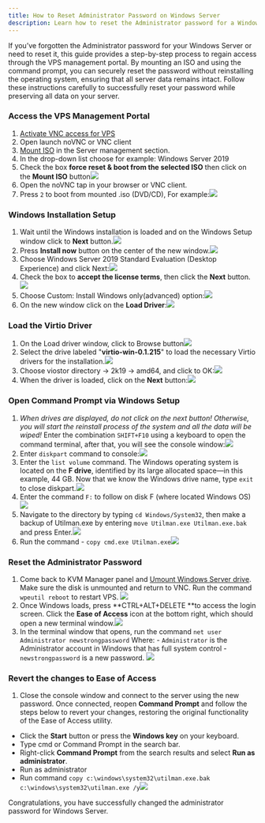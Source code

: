```yaml
---
title: How to Reset Administrator Password on Windows Server
description: Learn how to reset the Administrator password for a Windows Server. This step-by-step guide includes Starting the Windows Installer, activating VNC access, loading the Virtio driver, accessing the command prompt, and resetting the password.
---
```


If you’ve forgotten the Administrator password for your Windows Server or need to reset it, this guide provides a step-by-step process to regain access through the VPS management portal. By mounting an ISO and using the command prompt, you can securely reset the password without reinstalling the operating system, ensuring that all server data remains intact. Follow these instructions carefully to successfully reset your password while preserving all data on your server.

### Access the VPS Management Portal

1. [Activate VNC access for VPS](https://docs.edisglobal.com/enable-vnc-server)
2. Open launch noVNC or VNC client
3. [Mount ISO](https://docs.edisglobal.com/mount-iso-image) in the Server management section.
4. In the drop-down list choose for example: Windows Server 2019
5. Check the box **force reset & boot from the selected ISO** then click on the **Mount ISO** button![](/assets/y9B0AGVAxYeSyeZVyaDis-DxatjGPmiR2xG8ndOaF9S-20241101-112320.png)
6. Open the noVNC tap in your browser or VNC client.
7. Press `2` to boot from mounted .iso (DVD/CD), For example:![](/assets/y9B0AGVAxYeSyeZVyaDis-tMvaxiQ0tBCI0W1wr32rP-20241031-130806.png)

### Windows Installation Setup

1. Wait until the Windows installation is loaded and on the Windows Setup window click to **Next** button.![](/assets/y9B0AGVAxYeSyeZVyaDis-ycT2XmRTWOrWQgPL0kXyc-20241031-131626.png)
2. Press **Install now** button on the center of the new window.![](/assets/y9B0AGVAxYeSyeZVyaDis-HTGm3C2qGalRVKDFuy3yD-20241031-131728.png)
3. Choose Windows Server 2019 Standard Evaluation (Desktop Experience) and click Next:![](/assets/y9B0AGVAxYeSyeZVyaDis-YICXsmOM7XzGQ7SpXnO1s-20241031-132012.png)
4. Check the box to **accept the license terms**, then click the **Next** button.![](/assets/y9B0AGVAxYeSyeZVyaDis-G-noNdg1wlidP9tjaf7xh-20241031-132230.png)
5. Choose Custom: Install Windows only(advanced) option:![](/assets/y9B0AGVAxYeSyeZVyaDis-znga0OgEgGp6uwKBrKdkj-20241031-133036.png)
6. On the new window click on the **Load Driver**:![](/assets/y9B0AGVAxYeSyeZVyaDis-Tq6_xWg0ljJUlVYozPx91-20241031-133159.png)

### Load the Virtio Driver

1. On the Load driver window, click to Browse button![](/assets/y9B0AGVAxYeSyeZVyaDis-TH-J4qyUO6fL1bhAvhqUD-20241031-133451.png)
2. Select the drive labeled "**virtio-win-0.1.215**" to load the necessary Virtio drivers for the installation.![](/assets/y9B0AGVAxYeSyeZVyaDis-KLVIXu39eNuMF0qJPdbKk-20241101-081206.png)
3. Choose viostor directory -> 2k19 -> amd64, and click to OK:![](/assets/y9B0AGVAxYeSyeZVyaDis-ANAMMM61k1d1o-st8iXbx-20241101-081331.png)
4. When the driver is loaded, click on the **Next** button:![](/assets/y9B0AGVAxYeSyeZVyaDis-9KG-3tfJ1vkjz2hS-0zLx-20241101-081504.png)

### Open Command Prompt via Windows Setup

1. _When drives are displayed, do not click on the next button! Otherwise, you will start the reinstall process of the system and all the data will be wiped!_
   Enter the combination `SHIFT+F10` using a keyboard to open the command terminal, after that, you will see the console window:![](/assets/y9B0AGVAxYeSyeZVyaDis-w5beqKW_Cg4j8WXln5C_g-20241101-081619.png)
2. Enter `diskpart` command to console:![](/assets/y9B0AGVAxYeSyeZVyaDis-nnhRVLCxEnFI5NXvcqn3L-20241101-083003.png)
3. Enter the `list volume` command. The Windows operating system is located on the **F drive**, identified by its large allocated space—in this example, 44 GB. Now that we know the Windows drive name, type `exit` to close diskpart.![](/assets/y9B0AGVAxYeSyeZVyaDis-oQo_Pbq0pzQHCyoOj5YEP-20241101-083347.png)
4. Enter the command `F:` to follow on disk F (where located Windows OS)![](/assets/y9B0AGVAxYeSyeZVyaDis-XV0UsKVaOa0MCZN42Cfmg-20241101-084241.png)
5. Navigate to the directory by typing `cd Windows/System32`, then make a backup of Utilman.exe by entering `move Utilman.exe Utilman.exe.bak` and press Enter.![](/assets/y9B0AGVAxYeSyeZVyaDis-qTjJSM2jg_1orDUXrSZT5-20241101-084905.png)
6. Run the command - `copy cmd.exe Utilman.exe`![](/assets/y9B0AGVAxYeSyeZVyaDis-4Iv_06U_2jhjF4nfFVIWB-20241101-085146.png)

### Reset the Administrator Password

1. Come back to KVM Manager panel and <a href="https://images.archbee.com/1QBD-DLdiTyAuJDThr9g_/N2DipmB8Wg86X_7OhkqhX_kvm-mount-iso.png?format=webp&width=1280" target="_blank">Umount Windows Server drive</a>. Make sure the disk is unmounted and return to VNC. Run the command `wpeutil reboot` to restart VPS. ![](/assets/y9B0AGVAxYeSyeZVyaDis-MXmYyOqoOEmh2v5A2NJZH-20241101-090532.png)
2. Once Windows loads, press **CTRL+ALT+DELETE **to access the login screen. Click the **Ease of Access** icon at the bottom right, which should open a new terminal window.![](/assets/y9B0AGVAxYeSyeZVyaDis-iDNLm_tTogDBYAZPsRk-5-20241101-090939.png)
3. In the terminal window that opens, run the command
   `net user Administrator newstrongpassword`
   Where:
   \- `Administrator` is the Administrator account in Windows that has full system control -`newstrongpassword` is a new password. ![](/assets/y9B0AGVAxYeSyeZVyaDis-rS5jm0Ev_anhpU8F3pNCW-20241101-091436.png)

### Revert the changes to Ease of Access

1. Close the console window and connect to the server using the new password.
   Once connected, reopen **Command Prompt** and follow the steps below to revert your changes, restoring the original functionality of the Ease of Access utility.

- Click the **Start** button or press the **Windows key** on your keyboard.
- Type cmd or Command Prompt in the search bar.
- Right-click **Command Prompt** from the search results and select **Run as administrator**.
- Run as administrator
- Run command `copy c:\windows\system32\utilman.exe.bak c:\windows\system32\utilman.exe /y`![](/assets/y9B0AGVAxYeSyeZVyaDis-AaZMHRJ5B0KXoxSBSrc0C-20241101-094710.png)

Congratulations, you have successfully changed the administrator password for Windows Server.

